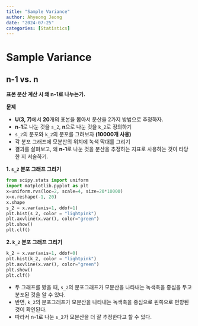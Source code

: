 ```yaml
---
title: "Sample Variance"
author: Ahyeong Jeong
date: "2024-07-25"
categories: [Statistics]
---
```


# Sample Variance

## n-1 vs. n

**표본 분산 계산 시 왜 n-1로 나누는가.**

**문제**

-   **U(3, 7)**에서 **20**개의 표본을 뽑아서 분산을 2가지 방법으로 추정하자.
-   **n-1**로 나눈 것을 `s_2`, **n**으로 나눈 것을 `k_2`로 정의하기
-   `s_2`의 분포와 `k_2`의 분포를 그려보자 **(10000개 사용)**
-   각 분포 그래프에 모분산의 위치에 녹색 막대를 그리기
-   결과를 살펴보고, 왜 **n-1**로 나눈 것을 분산을 추정하는 지표로 사용하는 것이 타당한 지 서술하기.

**1. `s_2` 분포 그래프 그리기**

```python
from scipy.stats import uniform
import matplotlib.pyplot as plt
x=uniform.rvs(loc=2, scale=4, size=20*10000)
x=x.reshape(-1, 20)
x.shape
s_2 = x.var(axis=1, ddof=1)
plt.hist(s_2, color = "lightpink")
plt.axvline(x.var(), color="green")
plt.show()
plt.clf()
```

**2. `k_2` 분포 그래프 그리기**

```python
k_2 = x.var(axis=1, ddof=0)
plt.hist(k_2, color = "lightpink")
plt.axvline(x.var(), color="green")
plt.show()
plt.clf()
```

-   두 그래프를 봤을 때, `s_2`의 분포그래프가 모분산을 나타내는 녹색축을 중심을 두고 분포된 것을 알 수 있다.
-   반면, `k_2`의 분포그래프가 모분산을 나타내는 녹색축을 중심으로 왼쪽으로 편향된 것이 확인된다.
-   따라서 n-1로 나눈 `s_2`가 모분산을 더 잘 추정한다고 할 수 있다.
